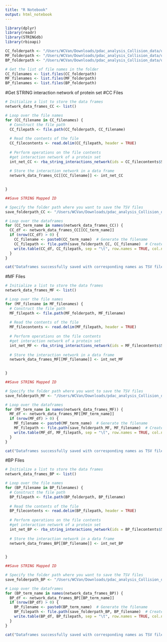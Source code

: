 ---
title: "R Notebook"
output: html_notebook
---

```{r}
library(dplyr)
library(readr)
library(STRINGdb) 
library(rbioapi)

```


```{r}
CC_folderpath <- "/Users/WCVan/Downloads/pdac_analysis_Collision_data/qm_results/mapped_ids/qm_negative_genesetsCC"
MF_folderpath <- "/Users/WCVan/Downloads/pdac_analysis_Collision_data/qm_results/mapped_ids/qm_negative_genesetsMF"
BP_folderpath <- "/Users/WCVan/Downloads/pdac_analysis_Collision_data/qm_results/mapped_ids/qm_negative_genesetsBP"
```


```{r}
# Get the list of file names in the folder
CC_filenames <- list.files(CC_folderpath)
MF_filenames <- list.files(MF_folderpath)
BP_filenames <- list.files(BP_folderpath)
```


#Get STRING interaction network of protein set
#CC Files
```{r}
# Initialize a list to store the data frames
network_data_frames_CC <- list()

# Loop over the file names
for (CC_filename in CC_filenames) {
  # Construct the file path
  CC_filepath <- file.path(CC_folderpath, CC_filename)
  
  # Read the contents of the file
  CC_filecontents <- read.delim(CC_filepath, header = TRUE)
  
  # Perform operations on the file contents
  #get interaction network of a protein set
  int_net_CC <- rba_string_interactions_network(ids = CC_filecontents$STRING_id, species = 9606)
  
  # Store the interaction network in a data frame
  network_data_frames_CC[[CC_filename]] <- int_net_CC

  
}
```


```{r}
##Save STRING Mapped ID

# Specify the folder path where you want to save the TSV files
save_folderpath_CC <- "/Users/WCVan/Downloads/pdac_analysis_Collision_data/qm_results/get_interaction_network/qm_negative_genesetsCC"

# Loop over the dataframes
for (CC_term_name in names(network_data_frames_CC)) {
  CC_df <- network_data_frames_CC[[CC_term_name]]
  if (nrow(CC_df) > 0) {
    CC_filename <- paste0(CC_term_name)  # Generate the filename
    CC_filepath <- file.path(save_folderpath_CC, CC_filename)  # Create the full filepath
    write.table(CC_df, CC_filepath, sep = "\t", row.names = TRUE, col.names = TRUE, quote=FALSE)  # Save as TSV
  }
}

cat("Dataframes successfully saved with corresponding names as TSV files.\n")


```

#MF Files
```{r}
# Initialize a list to store the data frames
network_data_frames_MF <- list()

# Loop over the file names
for (MF_filename in MF_filenames) {
  # Construct the file path
  MF_filepath <- file.path(MF_folderpath, MF_filename)
  
  # Read the contents of the file
  MF_filecontents <- read.delim(MF_filepath, header = TRUE)
  
  # Perform operations on the file contents
  #get interaction network of a protein set
  int_net_MF <- rba_string_interactions_network(ids = MF_filecontents$STRING_id, species = 9606)
  
  # Store the interaction network in a data frame
  network_data_frames_MF[[MF_filename]] <- int_net_MF

  
}
```


```{r}
##Save STRING Mapped ID

# Specify the folder path where you want to save the TSV files
save_folderpath_MF <- "/Users/WCVan/Downloads/pdac_analysis_Collision_data/qm_results/get_interaction_network/qm_negative_genesetsMF"

# Loop over the dataframes
for (MF_term_name in names(network_data_frames_MF)) {
  MF_df <- network_data_frames_MF[[MF_term_name]]
  if (nrow(MF_df) > 0) {
    MF_filename <- paste0(MF_term_name)  # Generate the filename
    MF_filepath <- file.path(save_folderpath_MF, MF_filename)  # Create the full filepath
    write.table(MF_df, MF_filepath, sep = "\t", row.names = TRUE, col.names = TRUE, quote=FALSE)  # Save as TSV
  }
}

cat("Dataframes successfully saved with corresponding names as TSV files.\n")


```



#BP Files
```{r}
# Initialize a list to store the data frames
network_data_frames_BP <- list()

# Loop over the file names
for (BP_filename in BP_filenames) {
  # Construct the file path
  BP_filepath <- file.path(BP_folderpath, BP_filename)
  
  # Read the contents of the file
  BP_filecontents <- read.delim(BP_filepath, header = TRUE)
  
  # Perform operations on the file contents
  #get interaction network of a protein set
  int_net_BP <- rba_string_interactions_network(ids = BP_filecontents$STRING_id, species = 9606)
  
  # Store the interaction network in a data frame
  network_data_frames_BP[[BP_filename]] <- int_net_BP

  
}
```


```{r}
##Save STRING Mapped ID

# Specify the folder path where you want to save the TSV files
save_folderpath_BP <- "/Users/WCVan/Downloads/pdac_analysis_Collision_data/qm_results/get_interaction_network/qm_negative_genesetsBP"

# Loop over the dataframes
for (BP_term_name in names(network_data_frames_BP)) {
  BP_df <- network_data_frames_BP[[BP_term_name]]
  if (nrow(BP_df) > 0) {
    BP_filename <- paste0(BP_term_name)  # Generate the filename
    BP_filepath <- file.path(save_folderpath_BP, BP_filename)  # Create the full filepath
    write.table(BP_df, BP_filepath, sep = "\t", row.names = TRUE, col.names = TRUE, quote=FALSE)  # Save as TSV
  }
}

cat("Dataframes successfully saved with corresponding names as TSV files.\n")


```





